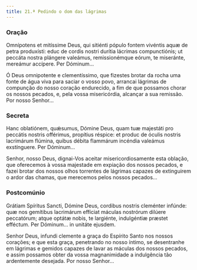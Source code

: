 ```yaml
---
title: 21.ª Pedindo o dom das lágrimas
---
```


### Oração

<div class="side-by-side not-content">

Omnípotens et mitíssime Deus, qui sitiénti pópulo fontem vivéntis aquæ de petra produxísti: educ de cordis nostri durítia lácrimas compunctiónis; ut peccáta nostra plángere valeámus, remissionémque eórum, te miseránte, mereámur accípere. Per Dóminum...

Ó Deus omnipotente e clementíssimo, que fizestes brotar da rocha uma fonte de água viva para saciar o vosso povo, arrancai lágrimas de compunção do nosso coração endurecido, a fim de que possamos chorar os nossos pecados, e, pela vossa misericórdia, alcançar a sua remissão. Por nosso Senhor...

</div>

### Secreta

<div class="side-by-side not-content">

Hanc oblatiónem, quǽsumus, Dómine Deus, quam tuæ majestáti pro peccátis nostris offérimus, propítius réspice: et produc de óculis nostris lacrimárum flúmina, quibus débita flammárum incéndia valeámus exstínguere. Per Dóminum...

Senhor, nosso Deus, dignai-Vos aceitar misericordiosamente esta oblação, que oferecemos à vossa majestade em expiação dos nossos pecados, e fazei brotar dos nossos olhos torrentes de lágrimas capazes de extinguirem o ardor das chamas, que merecemos pelos nossos pecados...

</div>

### Postcomúnio

<div class="side-by-side not-content">

Grátiam Spíritus Sancti, Dómine Deus, cordibus nostris cleménter infúnde: quæ nos gemítibus lacrimárum effíciat máculas nostrórum dilúere peccatórum; atque optátæ nobis, te largiénte, indulgéntiæ præstet efféctum. Per Dóminum... in unitáte ejusdem.

Senhor Deus, infundi clemente a graça do Espírito Santo nos nossos corações; e que esta graça, penetrando no nosso íntimo, se desentranhe em lágrimas e gemidos capazes de lavar as máculas dos nossos pecados, e assim possamos obter da vossa magnanimidade a indulgência tão ardentemente desejada. Por nosso Senhor...

</div>
